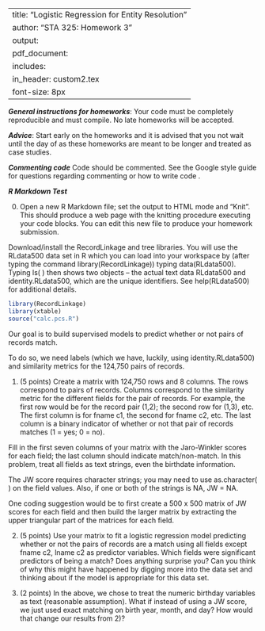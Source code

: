 
---
title: "Logistic Regression for Entity Resolution"
author: "STA 325: Homework 3"
output: 
     pdf_document:
      includes: 
          in_header: custom2.tex
font-size: 8px
---

***General instructions for homeworks***: Your code must be completely reproducible and must compile. No late homeworks will be accepted.

***Advice***: Start early on the homeworks and it is advised that you not wait until the day of as these homeworks are meant to be longer and treated as case studies.

***Commenting code***
Code should be commented. See the Google style guide for questions regarding commenting or how to write code \url{https://google.github.io/styleguide/Rguide.xml}.

***R Markdown Test***

0. Open a new R Markdown file; set the output to HTML mode and "Knit". This should produce a web page with the knitting procedure executing your code blocks. You can edit this new file to produce your homework submission.


\textbf{Total points on assignment: 5 (reproducibility) + 12 points for the assignment.}

Download/install the RecordLinkage and tree libraries. You will use the RLdata500 data set in R which you can load into your workspace by (after typing the command library(RecordLinkage)) typing data(RLdata500). Typing ls( ) then shows two objects -- the actual text data RLdata500 and identity.RLdata500, which are the unique identifiers. See help(RLdata500) for additional details. 


```r
library(RecordLinkage)
library(xtable)
source("calc.pcs.R")
```



Our goal is to build supervised models to predict whether or not pairs of records match. 

To do so, we need labels (which we have, luckily, using identity.RLdata500) and similarity metrics for the 124,750 pairs of records.




1. (5 points) Create a matrix with 124,750 rows and 8 columns. The rows correspond to pairs of records. Columns correspond to the similarity metric for the different fields for the pair of records. For example, the first row would be for the record pair (1,2); the second row for (1,3), etc. The first column is for fname c1, the second for fname c2, etc. The last column is a binary indicator of whether or not that pair of records matches (1 = yes; 0 = no).



Fill in the first seven columns of your matrix with the Jaro-Winkler scores for each field; the last column should indicate match/non-match. In this problem, treat all fields as text strings, even the birthdate information.

The JW score requires character strings; you may need to use as.character( ) on the field values. Also, if one or both of the strings is NA, JW = NA.

One coding suggestion would be to first create a 500 x 500 matrix of JW scores for each field and then build the larger matrix by extracting the upper triangular part of the matrices for each field.



2. (5 points) Use your matrix to fit a logistic regression model predicting whether or not the pairs of records are a match using all fields except fname c2, lname c2 as predictor variables. Which fields were significant predictors of being a match? Does anything surprise you? Can you think of why this might have happened by digging more into the data set and thinking about if the model is appropriate for this data set. 


3. (2 points) In the above, we chose to treat the numeric birthday variables as text (reasonable assumption). What if instead of using a JW score, we just used exact matching on birth year, month, and day? How would that change our results from 2)? 


